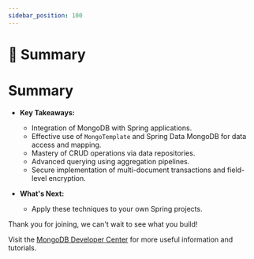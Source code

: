 ```yaml
---
sidebar_position: 100
---
```


# 🎯 Summary

# Summary

- **Key Takeaways:**
  - Integration of MongoDB with Spring applications.
  - Effective use of `MongoTemplate` and Spring Data MongoDB for data access and mapping.
  - Mastery of CRUD operations via data repositories.
  - Advanced querying using aggregation pipelines.
  - Secure implementation of multi-document transactions and field-level encryption.

- **What's Next:**
  - Apply these techniques to your own Spring projects.

Thank you for joining, we can't wait to see what you build!


Visit the [MongoDB Developer Center](https://mongodb.com/developer/?utm_campaign=devrel&utm_source=workshop&utm_medium=cta&utm_content=soccer_workshop&utm_term=stanimira_vlaeva) for more useful information and tutorials.
